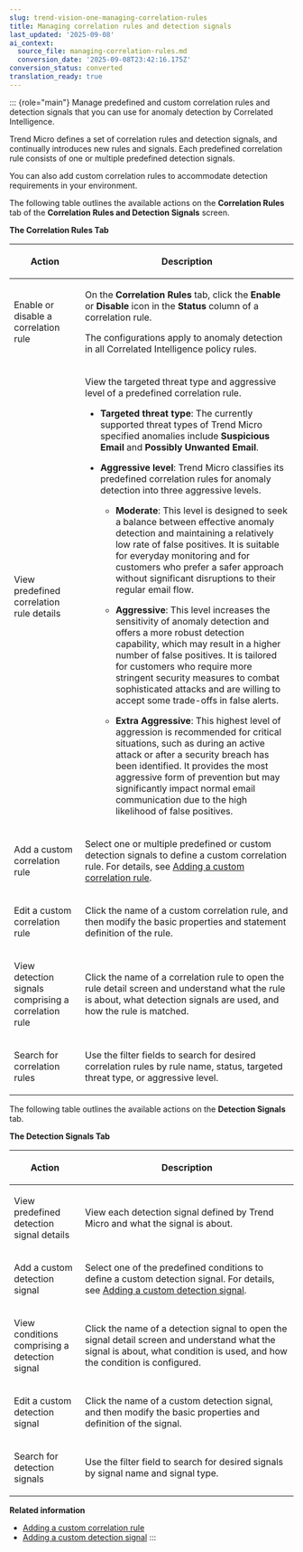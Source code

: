 ```yaml
---
slug: trend-vision-one-managing-correlation-rules
title: Managing correlation rules and detection signals
last_updated: '2025-09-08'
ai_context:
  source_file: managing-correlation-rules.md
  conversion_date: '2025-09-08T23:42:16.175Z'
conversion_status: converted
translation_ready: true
---
```


::: {role="main"}
Manage predefined and custom correlation rules and detection signals that you can use for anomaly detection by Correlated Intelligence.

Trend Micro defines a set of correlation rules and detection signals, and continually introduces new rules and signals. Each predefined correlation rule consists of one or multiple predefined detection signals.

You can also add custom correlation rules to accommodate detection requirements in your environment.

The following table outlines the available actions on the **Correlation Rules** tab of the **Correlation Rules and Detection Signals** screen.

**The **Correlation Rules** Tab**

<table>
<colgroup>
<col style="width: 25%" />
<col style="width: 75%" />
</colgroup>
<thead>
<tr>
<th><p>Action</p></th>
<th><p>Description</p></th>
</tr>
</thead>
<tbody>
<tr>
<td><p>Enable or disable a correlation rule</p></td>
<td><p>On the <strong>Correlation Rules</strong> tab, click the <strong>Enable</strong> or <strong>Disable</strong> icon in the <strong>Status</strong> column of a correlation rule.</p>
<p>The configurations apply to anomaly detection in all Correlated Intelligence policy rules.</p></td>
</tr>
<tr>
<td><p>View predefined correlation rule details</p></td>
<td><p>View the targeted threat type and aggressive level of a predefined correlation rule.</p>
<ul>
<li><p><strong>Targeted threat type</strong>: The currently supported threat types of Trend Micro specified anomalies include <strong>Suspicious Email</strong> and <strong>Possibly Unwanted Email</strong>.</p></li>
<li><p><strong>Aggressive level</strong>: Trend Micro classifies its predefined correlation rules for anomaly detection into three aggressive levels.</p>
<ul>
<li><p><strong>Moderate</strong>: This level is designed to seek a balance between effective anomaly detection and maintaining a relatively low rate of false positives. It is suitable for everyday monitoring and for customers who prefer a safer approach without significant disruptions to their regular email flow.</p></li>
<li><p><strong>Aggressive</strong>: This level increases the sensitivity of anomaly detection and offers a more robust detection capability, which may result in a higher number of false positives. It is tailored for customers who require more stringent security measures to combat sophisticated attacks and are willing to accept some trade-offs in false alerts.</p></li>
<li><p><strong>Extra Aggressive</strong>: This highest level of aggression is recommended for critical situations, such as during an active attack or after a security breach has been identified. It provides the most aggressive form of prevention but may significantly impact normal email communication due to the high likelihood of false positives.</p></li>
</ul></li>
</ul></td>
</tr>
<tr>
<td><p>Add a custom correlation rule</p></td>
<td><p>Select one or multiple predefined or custom detection signals to define a custom correlation rule. For details, see <a href="trend-vision-one-cegp-adding-custom-correlation-rule">Adding a custom correlation rule</a>.</p></td>
</tr>
<tr>
<td><p>Edit a custom correlation rule</p></td>
<td><p>Click the name of a custom correlation rule, and then modify the basic properties and statement definition of the rule.</p></td>
</tr>
<tr>
<td><p>View detection signals comprising a correlation rule</p></td>
<td><p>Click the name of a correlation rule to open the rule detail screen and understand what the rule is about, what detection signals are used, and how the rule is matched.</p></td>
</tr>
<tr>
<td><p>Search for correlation rules</p></td>
<td><p>Use the filter fields to search for desired correlation rules by rule name, status, targeted threat type, or aggressive level.</p></td>
</tr>
</tbody>
</table>

The following table outlines the available actions on the **Detection Signals** tab.

**The **Detection Signals** Tab**

<table>
<colgroup>
<col style="width: 25%" />
<col style="width: 75%" />
</colgroup>
<thead>
<tr>
<th><p>Action</p></th>
<th><p>Description</p></th>
</tr>
</thead>
<tbody>
<tr>
<td><p>View predefined detection signal details</p></td>
<td><p>View each detection signal defined by Trend Micro and what the signal is about.</p></td>
</tr>
<tr>
<td><p>Add a custom detection signal</p></td>
<td><p>Select one of the predefined conditions to define a custom detection signal. For details, see <a href="trend-vision-one-add-custom-detection-signal-cegp">Adding a custom detection signal</a>.</p></td>
</tr>
<tr>
<td><p>View conditions comprising a detection signal</p></td>
<td><p>Click the name of a detection signal to open the signal detail screen and understand what the signal is about, what condition is used, and how the condition is configured.</p></td>
</tr>
<tr>
<td><p>Edit a custom detection signal</p></td>
<td><p>Click the name of a custom detection signal, and then modify the basic properties and definition of the signal.</p></td>
</tr>
<tr>
<td><p>Search for detection signals</p></td>
<td><p>Use the filter field to search for desired signals by signal name and signal type.</p></td>
</tr>
</tbody>
</table>

**Related information**

- [Adding a custom correlation rule](cegp-adding-custom-correlation-rule.md "Add custom correlation rules to accommodate detection requirements in your environment.")
- [Adding a custom detection signal](add-custom-detection-signal-cegp.md "Add custom detection signals that are unique and critical to your environment.")
:::
